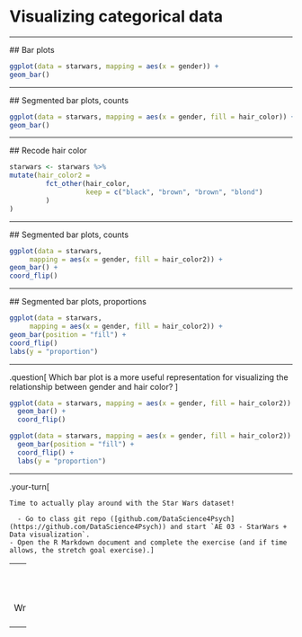 # Visualizing categorical data

---

  ## Bar plots

  ```r
ggplot(data = starwars, mapping = aes(x = gender)) +
  geom_bar()
```

---

  ## Segmented bar plots, counts

  ```r
ggplot(data = starwars, mapping = aes(x = gender, fill = hair_color)) +
  geom_bar()
```

---

  ## Recode hair color

  ```r
starwars <- starwars %>%
  mutate(hair_color2 =
           fct_other(hair_color,
                     keep = c("black", "brown", "brown", "blond")
           )
  )
```

---

  ## Segmented bar plots, counts

  ```r
ggplot(data = starwars,
       mapping = aes(x = gender, fill = hair_color2)) +
  geom_bar() +
  coord_flip()
```

---

  ## Segmented bar plots, proportions

  ```r
ggplot(data = starwars,
       mapping = aes(x = gender, fill = hair_color2)) +
  geom_bar(position = "fill") +
  coord_flip()
labs(y = "proportion")
```

---

  .question[
    Which bar plot is a more useful representation for visualizing the relationship between gender and hair color?
  ]

```r
ggplot(data = starwars, mapping = aes(x = gender, fill = hair_color2)) +
  geom_bar() +
  coord_flip()
```

```r
ggplot(data = starwars, mapping = aes(x = gender, fill = hair_color2)) +
  geom_bar(position = "fill") +
  coord_flip() +
  labs(y = "proportion")
```

---

  .your-turn[

    Time to actually play around with the Star Wars dataset!

      - Go to class git repo ([github.com/DataScience4Psych](https://github.com/DataScience4Psych)) and start `AE 03 - StarWars + Data visualization`.
    - Open the R Markdown document and complete the exercise (and if time allows, the stretch goal exercise).]

---
  class: middle

# Wrapping Up...

---